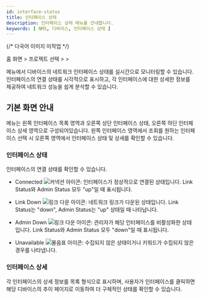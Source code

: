 ```yaml
---
id: interface-status
title: 인터페이스 상태
description: 인터페이스 상태 메뉴를 안내합니다.
keywords: [ NMS, 디바이스, 인터페이스 상태 ]
---
```


{/* 다국어 이미지 미작업 */}

홈 화면 &gt; 프로젝트 선택 &gt; <Cmdname sid="side_device" className="uitext" /> &gt; <Cmdname sid="side_interfaceStatus" className="uitext" /> 

<Cmdname sid="side_interfaceStatus" className="uitext" /> 메뉴에서 디바이스의 네트워크 인터페이스 상태를 실시간으로 모니터링할 수 있습니다. 인터페이스의 연결 상태를 시각적으로 표시하고, 각 인터페이스에 대한 상세한 정보를 제공하여 네트워크 성능을 쉽게 분석할 수 있습니다.

## 기본 화면 안내 

<ImgLang img="nms-interface-status.png" desc="Interface Status" />

<Cmdname sid="side_interfaceStatus" className="uitext" /> 메뉴는 왼쪽 인터페이스 목록 영역과 오른쪽 상단 인터페이스 상태, 오른쪽 하단 인터페이스 상세 영역으로 구성되어있습니다. 왼쪽 인터페이스 영역에서 조회를 원하는 인터페이스 선택 시 오른쪽 영역에서 인터페이스 상태 및 상세를 확인할 수 있습니다. 

### 인터페이스 상태

인터페이스의 연결 상태를 확인할 수 있습니다. 

* <span class='snormal'>Connected</span> ![커넥션 아이콘](/img/ic-connected.svg): 인터페이스가 정상적으로 연결된 상태입니다. Link Status와 Admin Status 모두 "up"일 때 표시됩니다.

* <span class='k8s-normal'>Link Down</span> ![링크 다운 아이콘](/img/ico-connection-link-down.svg): 네트워크 링크가 다운된 상태입니다. Link Status는 "down", Admin Status는 "up" 상태일 때 나타납니다.

* <span class='k8s-normal'>Admin Down</span> ![링크 다운 아이콘](/img/ico-connection-down.svg): 관리자가 해당 인터페이스를 비활성화한 상태입니다. Link Status와 Admin Status 모두 "down"일 때 표시됩니다.

* <span class='k8s-normal'>Unavailable</span> ![물음표 아이콘](/img/ic-question-circle.svg): 수집되지 않은 상태이거나 키워드가 수집되지 않은 경우를 나타냅니다.


### 인터페이스 상세 

각 인터페이스의 상세 정보를 목록 형식으로 표시하며, 사용자가 인터페이스를 클릭하면 해당 디바이스의 추이 페이지로 이동하여 더 구체적인 상태를 확인할 수 있습니다.
